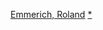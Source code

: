 {{Navbox
|name = 羅蘭·艾默瑞奇
|title = [[羅蘭·艾默瑞奇]]執導電影
|state = {{{state|autocollapse}}}
|listclass = hlist

|group1 = 
|list1 = 
*《{{Link-en|諾亞方舟原理|The Noah's Ark Principle}}》（1984）
*《{{Link-en|魔偶奇譚 (1985年電影)|Joey (1985 film)|魔偶奇譚}}》（1985）
*《{{Link-en|好萊塢怪物|Hollywood-Monster}}》（1987）
*《{{Link-en|霹靂雄鷹|Moon 44}}》（1990）
*《[[再造战士]]》（1992）
*《[[星際之門 (電影)|星際奇兵]]》（1994）
*《[[天煞-地球反擊戰|ID4星際終結者]]》（1996）
*《[[酷斯拉]]》（1998）
*《[[孤軍雄心|決戰時刻]]》（2000）
*《[[明天過後]]》（2004）
*《[[史前一萬年]]》（2008）
*《[[2012 (電影)|2012]]》（2009）
*《{{Link-en|莎士比亞的祕密|Anonymous (film)}}》（2011）
*《[[惊天危机]]》（2013）
*《[[石牆風暴]]》（2015）
*《[[ID4星際重生]]》（2016）
*《[[決戰中途島]]》（2019）
*《[[月球隕落]]》（2022）
}}<noinclude>
[[Category:德國電影導演模板|Emmerich, Roland]]
[[Category:羅蘭·艾默瑞奇電影|*]]
</noinclude>